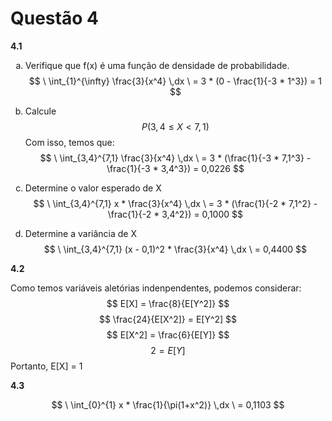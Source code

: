 # Questão 4
**4.1**

a. Verifique que f(x) é uma função de densidade de probabilidade.
$$
\ \int_{1}^{\infty} \frac{3}{x^4} \,dx \ = 3 * (0 - \frac{1}{-3 * 1^3}) = 1
$$

b. Calcule $$P(3,4 \leq X < 7,1)$$
Com isso, temos que:
$$
\ \int_{3,4}^{7,1} \frac{3}{x^4} \,dx \ = 3 * (\frac{1}{-3 * 7,1^3} - \frac{1}{-3 * 3,4^3}) = 0,0226
$$

c. Determine o valor esperado de X
$$
\ \int_{3,4}^{7,1} x * \frac{3}{x^4} \,dx \ = 3 * (\frac{1}{-2 * 7,1^2} - \frac{1}{-2 * 3,4^2}) = 0,1000
$$

d. Determine a variância de X
$$
\ \int_{3,4}^{7,1} (x - 0,1)^2 * \frac{3}{x^4} \,dx \ = 0,4400
$$

**4.2**

Como temos variáveis aletórias indenpendentes, podemos considerar:
$$
E[X] = \frac{8}{E[Y^2]}
$$
$$
\frac{24}{E[X^2]} = E[Y^2]
$$
$$
E[X^2] = \frac{6}{E[Y]}
$$
$$
2 = E[Y] 
$$
Portanto, E[X] = 1

**4.3**

$$
\ \int_{0}^{1} x * \frac{1}{\pi(1+x^2)} \,dx \ = 0,1103
$$